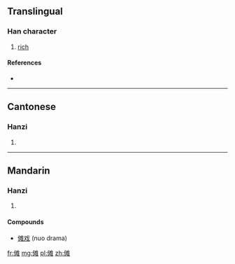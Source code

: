 {{also|儺}}
==Translingual==

===Han character===
{{Han char|rn=9|rad=人|as=10|sn=12|four=|canj=人水人土 (OEOG)|ids=⿰[[亻]][[难]]}}

# [[rich]]

====References====
* {{Han ref|kx=0114.051|hdz=10206.140|uh=50A9|ud=20649}}

----

==Cantonese==

===Hanzi===
{{yue-hanzi|jyut=|y=no4|tra=儺}}

# {{defn|lang=yue|sort=人10}}

----

==Mandarin==

===Hanzi===
{{cmn-hanzi|tra=儺|pin=[[nuó]] ([[nuo2]])|wg=no<sup>2</sup>}}

# {{defn|lang=cmn|sort=人10}}

====Compounds====
* [[傩戏]] (nuo drama)

[[fr:傩]]
[[mg:傩]]
[[pl:傩]]
[[zh:傩]]